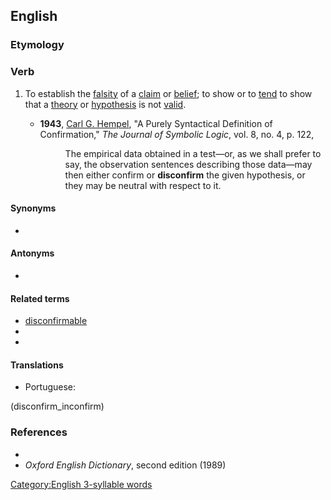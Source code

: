 ==English==

===Etymology===
{{prefix|en|dis|confirm}}

===Verb===
{{en-verb}}

# {{lb|en|transitive}} To establish the [[falsity]] of a [[claim]] or [[belief]]; to show or to [[tend]] to show that a [[theory]] or [[hypothesis]] is not [[valid]].
#* '''1943''', [[w:Carl_Gustav_Hempel|Carl G. Hempel]], "A Purely Syntactical Definition of Confirmation," ''The Journal of Symbolic Logic'', vol. 8, no. 4, p. 122,
#*: The empirical data obtained in a test—or, as we shall prefer to say, the observation sentences describing those data—may then either confirm or '''disconfirm''' the given hypothesis, or they may be neutral with respect to it.

====Synonyms====
* {{l|en|infirm}}

====Antonyms====
* {{l|en|confirm}}

====Related terms====
* [[disconfirmable]]
* {{l|en|disconfirmation}}
* {{l|en|disconfirmatory}}

====Translations====
{{trans-top|to establish the falsity of a claim or belief}}
* Portuguese: {{t|pt|desconfirmar}}
{{trans-mid}}
{{trans-bottom}} (disconfirm_inconfirm)

===References===
* {{R:Dictionary.com}}
* ''Oxford English Dictionary'', second edition (1989)

[[Category:English 3-syllable words]]